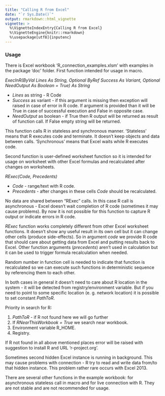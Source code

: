 ---
title: "Calling R from Excel"
date: "`r Sys.Date()`"
output: rmarkdown::html_vignette
vignette: >
  %\VignetteIndexEntry{Calling R from Excel}
  %\VignetteEngine{knitr::rmarkdown}
  %\usepackage[utf8]{inputenc}
---

### Usage

There is Excel workbook 'R_connection_examples.xlsm' with examples in the package 'doc' folder.
First function intended for usage in macro. 

*ExecInR(ByVal Lines As String, Optional ByRef Success As Variant, Optional NeedOutput As Boolean = True) As String*

- *Lines* as string - R Code
- *Success* as variant - if this argument is missing then exception will raised in case of error in R code. If argument is provided than it will be True in case of successful execution and False in opposite case.
- *NeedOutput* as boolean - if True then R output will be returned as result of function call. If False empty string will be returned.

This function calls R in stateless and synchronous manner.
'Stateless' means that R executes code and terminate. It doesn't keep objects and data between calls. 'Synchronous' means that Excel waits while R executes code.

Second function is user-defined worksheet function so it is intended for usage on worksheet with other Excel formulas and recalculated after changes on worksheets.

*RExec(Code, Precedents)*

- *Code* - range/text with R code.
- *Precedents* - after changes in these cells *Code* should be recalculated.

No data are shared between "RExec" calls. In this case R call is asynchronous - Excel doesn't wait completion of R code (sometimes it may cause problems). By now it is not possible for this function to capture R output or indicate errors in R code.

*RExec* function works completely different from other Excel worksheet functions. It doesn't show any useful result in its own cell but it can change other cells (produce side-effects). So in argument *code* we provide R code that should care about getting data from Excel and putting results back to Excel. Other function arguments (*precedents*) aren't used in calculation but it can be used to trigger formula recalculation when needed. 

Random number in function cell is needed to indicate that function is recalculated so we can execute such functions in deterministic sequence by referencing them to each other.

In both cases in general it doesn't need to care about R location in the system - it will be detected from registry/environment variable. 
But if you need to point to some specific location (e. g. network location) it is possible to set constant *PathToR*.

Priority in search for R:

1. *PathToR* - if R not found here we will go further
2. If *RNearThisWorkbook = True* we search near workbook.
3. Environment variable R_HOME.
4. Registry.

If R not found in all above mentioned places error will be raised with suggestion to install R and URL 'r-project.org'.

Sometimes second hidden Excel instance is running in background. This may cause problems with connection - R try to read and write data from/to that hidden instance. This problem rather rare occurs with Excel 2013. 

There are several other functions in the example workbook: for asynchronous stateless call in macro and for live connection with R. They are not stable and are not recommended for usage.

